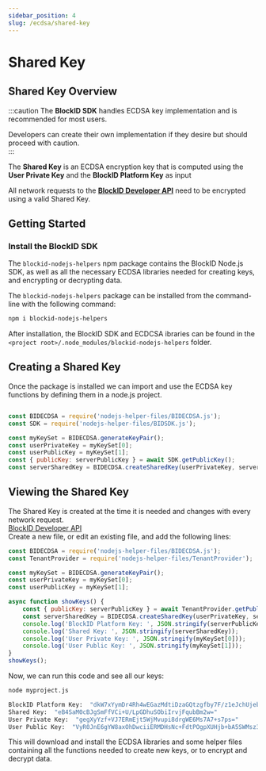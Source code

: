 ```yaml
---
sidebar_position: 4
slug: /ecdsa/shared-key
---
```


# Shared Key

## Shared Key Overview

:::caution
The **BlockID SDK** handles ECDSA key implementation and is recommended for most users.
	
Developers can create their own implementation if they desire but should proceed with caution.  
:::
 

The **Shared Key** is an ECDSA encryption key that is computed using the **User Private Key** and the **BlockID Platform Key** as input

All network requests to the **[BlockID Developer API](https://blockid-trial.1kosmos.net/swagger-ui.html)** need to be encrypted using a valid Shared Key. 


## Getting Started

### Install the BlockID SDK

The `blockid-nodejs-helpers` npm package contains the BlockID Node.js SDK, as well as all the necessary ECDSA libraries needed for creating keys, and encrypting or decrypting data.  

The `blockid-nodejs-helpers` package can be installed from the command-line with the following command:


```bash 
npm i blockid-nodejs-helpers
```

After installation, the BlockID SDK and ECDCSA ibraries can be found in the `<project root>/.node_modules/blockid-nodejs-helpers` folder.  

## Creating a Shared Key

Once the package is installed we can import and use the ECDSA key functions by defining them in a node.js project. 


```jsx title="REQUEST"

const BIDECDSA = require('nodejs-helper-files/BIDECDSA.js');
const SDK = require('nodejs-helper-files/BIDSDK.js');

const myKeySet = BIDECDSA.generateKeyPair();
const userPrivateKey = myKeySet[0];
const userPublicKey = myKeySet[1];
const { publicKey: serverPublicKey } = await SDK.getPublicKey();
const serverSharedKey = BIDECDSA.createSharedKey(userPrivateKey, serverPublicKey);
```



## Viewing the Shared Key

The Shared Key is created at the time it is needed and changes with every network request.    
[BlockID Developer API](https://blockid-trial.1kosmos.net/swagger-ui.html)    
Create a new file, or edit an existing file, and add the following lines:

    

```jsx title="REQUEST"
const BIDECDSA = require('nodejs-helper-files/BIDECDSA.js');
const TenantProvider = require('nodejs-helper-files/TenantProvider');

const myKeySet = BIDECDSA.generateKeyPair();
const userPrivateKey = myKeySet[0];
const userPublicKey = myKeySet[1];

async function showKeys() {
	const { publicKey: serverPublicKey } = await TenantProvider.getPublicKey();
	const serverSharedKey = BIDECDSA.createSharedKey(userPrivateKey, serverPublicKey);
	console.log('BlockID Platform Key: ', JSON.stringify(serverPublicKey));
	console.log('Shared Key: ', JSON.stringify(serverSharedKey));
	console.log('User Private Key: ', JSON.stringify(myKeySet[0]));
	console.log('User Public Key: ', JSON.stringify(myKeySet[1]));
}
showKeys();
```




Now, we can run this code and see all our keys:

    



```bash title=RESPONSE
node myproject.js

BlockID Platform Key:  "dkW7xYymDr4Rh4wEGazMdtiDzaGQtzgfby7F/z1eJchUjebTmYxkKcW7cHAg12zFWYEeJF9erjwoKw0BOHqtYw=="
Shared Key:  "eB4SaM0cBJgSmFfVCi+U/LpGDhuSObiIrvjFqubBm2w="
User Private Key:  "gegXyYzf+VJ7ERmEjt5WjMvupi8drgWE6Ms7A7+s7ps="
User Public Key:  "VyR0JnE6gYW8axOhDwciiERMDHsNc+FdtPOgpXUHjb+bA5SWMsz3n3L39AaRMSYfhyPMG4bgvvfdO9ddGFbt+A=="
```


This will download and install the ECDSA libraries and some helper files containing all the functions needed to create new keys, or to encrypt and decrypt data.
 


